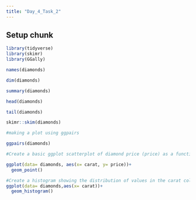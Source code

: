 ```yaml
---
title: "Day_4_Task_2"
---
```


## Setup chunk

```r
library(tidyverse)
library(skimr)
library(GGally)
```

```r
names(diamonds)

dim(diamonds)

summary(diamonds)

head(diamonds)

tail(diamonds)

skimr::skim(diamonds)

#making a plot using ggpairs

ggpairs(diamonds)
```

```r
#Create a basic ggplot scatterplot of diamond price (price) as a function of size (carat)

ggplot(data= diamonds, aes(x= carat, y= price))+
  geom_point()
```

```r
#Create a histogram showing the distribution of values in the carat column (recall: a histogram only requires a single variable, e.g. aes(x = carat))
ggplot(data= diamonds,aes(x= carat))+
  geom_histogram()
```
